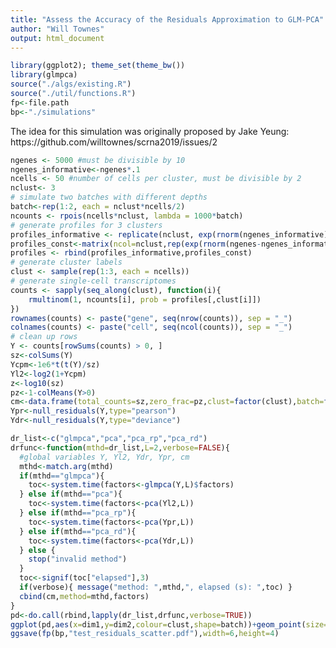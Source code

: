 ```yaml
---
title: "Assess the Accuracy of the Residuals Approximation to GLM-PCA"
author: "Will Townes"
output: html_document
---
```


```r
library(ggplot2); theme_set(theme_bw())
library(glmpca)
source("./algs/existing.R")
source("./util/functions.R")
fp<-file.path
bp<-"./simulations"
```

The idea for this simulation was originally proposed by Jake Yeung: https://github.com/willtownes/scrna2019/issues/2

```r
ngenes <- 5000 #must be divisible by 10
ngenes_informative<-ngenes*.1
ncells <- 50 #number of cells per cluster, must be divisible by 2
nclust<- 3
# simulate two batches with different depths
batch<-rep(1:2, each = nclust*ncells/2)
ncounts <- rpois(ncells*nclust, lambda = 1000*batch)
# generate profiles for 3 clusters
profiles_informative <- replicate(nclust, exp(rnorm(ngenes_informative)))
profiles_const<-matrix(ncol=nclust,rep(exp(rnorm(ngenes-ngenes_informative)),nclust))
profiles <- rbind(profiles_informative,profiles_const)
# generate cluster labels
clust <- sample(rep(1:3, each = ncells))
# generate single-cell transcriptomes 
counts <- sapply(seq_along(clust), function(i){
	rmultinom(1, ncounts[i], prob = profiles[,clust[i]])
})
rownames(counts) <- paste("gene", seq(nrow(counts)), sep = "_")
colnames(counts) <- paste("cell", seq(ncol(counts)), sep = "_")
# clean up rows
Y <- counts[rowSums(counts) > 0, ]
sz<-colSums(Y)
Ycpm<-1e6*t(t(Y)/sz)
Yl2<-log2(1+Ycpm)
z<-log10(sz)
pz<-1-colMeans(Y>0)
cm<-data.frame(total_counts=sz,zero_frac=pz,clust=factor(clust),batch=factor(batch))
Ypr<-null_residuals(Y,type="pearson")
Ydr<-null_residuals(Y,type="deviance")
```

```r
dr_list<-c("glmpca","pca","pca_rp","pca_rd")
drfunc<-function(mthd=dr_list,L=2,verbose=FALSE){
  #global variables Y, Yl2, Ydr, Ypr, cm
  mthd<-match.arg(mthd)
  if(mthd=="glmpca"){
    toc<-system.time(factors<-glmpca(Y,L)$factors)
  } else if(mthd=="pca"){
    toc<-system.time(factors<-pca(Yl2,L))
  } else if(mthd=="pca_rp"){
    toc<-system.time(factors<-pca(Ypr,L))
  } else if(mthd=="pca_rd"){
    toc<-system.time(factors<-pca(Ydr,L))
  } else {
    stop("invalid method")
  }
  toc<-signif(toc["elapsed"],3)
  if(verbose){ message("method: ",mthd,", elapsed (s): ",toc) }
  cbind(cm,method=mthd,factors)
}
pd<-do.call(rbind,lapply(dr_list,drfunc,verbose=TRUE))
ggplot(pd,aes(x=dim1,y=dim2,colour=clust,shape=batch))+geom_point(size=2)+facet_wrap(~method,scales="free")
ggsave(fp(bp,"test_residuals_scatter.pdf"),width=6,height=4)
```

